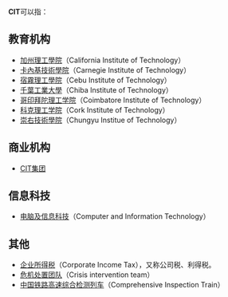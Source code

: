 '''CIT'''可以指：
==教育机构==
*[[加州理工學院|加州理工學院]]（California Institute of Technology）
*[[卡內基技術學院|卡內基技術學院]]（Carnegie Institute of Technology）
*[[宿霧理工學院|宿霧理工學院]]（Cebu Institute of Technology）
*[[千葉工業大學|千葉工業大學]]（Chiba Institute of Technology）
*[[哥印拜陀理工学院|哥印拜陀理工学院]]（Coimbatore Institute of Technology）
*[[科克理工学院|科克理工学院]]（Cork Institute of Technology）
*[[崇右技術學院|崇右技術學院]]（Chungyu Institue of Technology）
==商业机构==
*[[CIT集团|CIT集团]]
==信息科技==
*[[資訊科技|电脑及信息科技]]（Computer and Information Technology）

==其他==
*[[企业所得税|企业所得税]]（Corporate Income Tax），又称公司税、利得税。
*[[危機處置|危机处置团队]]（Crisis intervention team）
*[[中国铁路高速综合检测列车|中国铁路高速综合检测列车]]（Comprehensive Inspection Train）

{{disambig|Cat=三字拉丁字母缩写消歧义}}